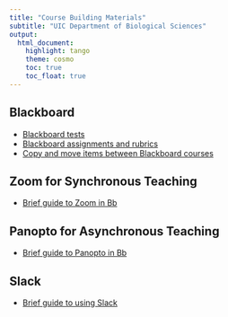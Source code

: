 ```yaml
---
title: "Course Building Materials"
subtitle: "UIC Department of Biological Sciences"
output:
  html_document:
    highlight: tango
    theme: cosmo
    toc: true
    toc_float: true
---
```


## Blackboard

+ <a href="http://ledelaney.org/cb-materials/blackboard/BIOS-Bb-Tests.html" target="_blank">Blackboard tests</a>
+ <a href="http://ledelaney.org/cb-materials/blackboard/BIOS-Bb-Assignments.html" target="_blank">Blackboard assignments and rubrics</a>
+ <a href="http://ledelaney.org/cb-materials/blackboard/BIOS-Bb-CopyMoveMaterials.html" target="_blank">Copy and move items between Blackboard courses</a>

## Zoom for Synchronous Teaching

+ <a href="http://ledelaney.org/cb-materials/zoom/BIOS-Zoom-SynchLecture.html" target="_blank">Brief guide to Zoom in Bb</a>

## Panopto for Asynchronous Teaching

+ <a href="http://ledelaney.org/cb-materials/panopto/BIOS-Panopto-Overview.html" target="_blank">Brief guide to Panopto in Bb</a>

## Slack

+ <a href="http://ledelaney.org/cb-materials/slack/BIOS-Slack-Overview.html" target="_blank">Brief guide to using Slack</a>